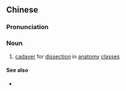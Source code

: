 {{also|大体老师}}
==Chinese==
{{zh-forms|s=大体老师|type=22|(''polite'') remains; corpse; cadaver}}

===Pronunciation===
{{zh-pron
|m=dàtǐlǎoshī
|c=daai6 tai2 lou5 si1
|cat=n
}}

===Noun===
{{zh-noun}}

# [[cadaver]] for [[dissection]] in [[anatomy]] [[class]]es

====See also====
* {{zh-l|大體}}